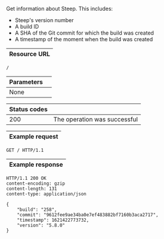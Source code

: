 Get information about Steep. This includes:

* Steep's version number
* A build ID
* A SHA of the Git commit for which the build was created
* A timestamp of the moment when the build was created

| Resource URL |
| ------------ |

```http
/
```

| Parameters   |                              |
| ------------ | ---------------------------- |
| None         |                              |

| Status codes |                              |
| ------------ | ---------------------------- |
| 200          | The operation was successful |

| Example request |
| --------------- |

```http
GET / HTTP/1.1
```

| Example response |
| ---------------- |

```http
HTTP/1.1 200 OK
content-encoding: gzip
content-length: 131
content-type: application/json

{
    "build": "258",
    "commit": "9612fee9ae34ba0e7ef483882bf7160b3aca2717",
    "timestamp": 1621422773732,
    "version": "5.8.0"
}
```
